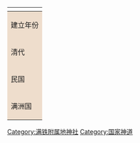 {| class="navbox collapsible" 
|-
! colspan="19" | {{tnavbar-collapsible|{{pad}}[[File:The_mark_of_South_Manchuria_Railway.svg|16px|link=满铁|alt=]][[满铁附属地神社列表|满铁附属地神社]][[File:Imperial_Seal_of_Japan.svg|16px|link=国家神道|alt=]]|满铁附属地神社}}
|- 
!colspan=2 style="background-color:#eeddcc"|建立年份!!style="background-color:#eeddcc"|[[满铁本线]]!!style="background-color:#eeddcc"|[[安奉线]]!!style="background-color:#eeddcc"|其他线路
|- style="background-color:#ffeedd;"
|rowspan=3 style="background-color:#eeddcc"|清代
|1905年|| || [[安东神社]] ||
|- style="background-color:#ffeedd;"
|1908年|| [[千山神社]] || ||
|- style="background-color:#ffeedd;"
|1909年|| [[公主岭神社]]{{·}} [[辽阳神社]] || || [[抚顺神社]]
|- style="background-color:#ffeedd;"
|rowspan=11 style="background-color:#eeddcc"|民国
|1912年|| [[瓦房店神社]] || ||
|- style="background-color:#ffeedd;"
|1913年|| [[大石桥神社]] || [[本溪湖神社]] ||
|- style="background-color:#ffeedd;"
|1914年|| [[海城神社]] || [[草河口神社]] ||
|- style="background-color:#ffeedd;"
|1915年|| [[昌图神社]]{{·}}[[铁岭神社]]{{·}}[[熊岳城神社]]{{·}}[[开原神社]]{{·}}[[范家屯神社]]{{·}}[[奉天神社]]{{·}}[[新京神社]] || [[桥头神社]]{{·}}[[鸡冠山神社]] ||
|- style="background-color:#ffeedd;"
|1916年|| [[烟台神社]] || || 
|- style="background-color:#ffeedd;"
|1917年|| || [[刘家河神社]] ||
|- style="background-color:#ffeedd;"
|1918年|| [[四平街神社]] || ||
|- style="background-color:#ffeedd;"
|1919年|| || [[通远堡神社]]{{·}}[[凤凰城神社]] || [[抚顺神社|惠比须神社]]
|- style="background-color:#ffeedd;"
|1920年|| [[郭家店神社]] || [[连山关神社]] || [[营口神社]]
|- style="background-color:#ffeedd;"
|1922年|| [[新台子神社]] || ||
|- style="background-color:#ffeedd;"
|1924年|| [[鞍山神社]]{{·}}[[苏家屯神社]] || ||
|- style="background-color:#ffeedd;"
|style="background-color:#eeddcc"|满洲国
|1935年 || [[盖平神社]] || ||
|}<includeonly>
[[Category:满铁附属地神社]]
[[Category:国家神道]]</includeonly>